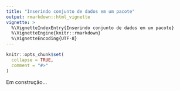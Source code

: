```yaml
---
title: "Inserindo conjunto de dados em um pacote"
output: rmarkdown::html_vignette
vignette: >
  %\VignetteIndexEntry{Inserindo conjunto de dados em um pacote}
  %\VignetteEngine{knitr::rmarkdown}
  %\VignetteEncoding{UTF-8}
---
```


```r
knitr::opts_chunk$set(
  collapse = TRUE,
  comment = "#>"
)
```

Em construção...
